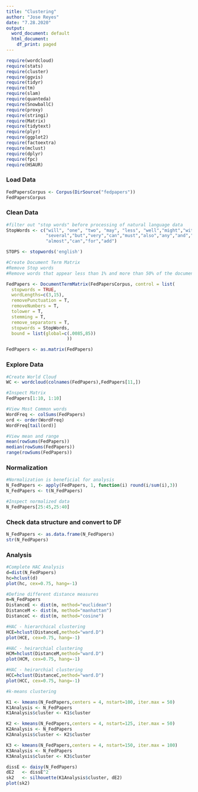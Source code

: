 ```yaml
---
title: "Clustering"
author: "Jose Reyes"
date: "7.28.2020"
output:
  word_document: default
  html_document:
    df_print: paged
---
```



```r

require(wordcloud)
require(stats)
require(cluster)
require(ggvis)
require(tidyr)
require(tm)
require(slam)
require(quanteda)
require(SnowballC)
require(proxy)
require(stringi)
require(Matrix)
require(tidytext)
require(plyr)
require(ggplot2)
require(factoextra)
require(mclust)
require(dplyr)
require(fpc)
require(HSAUR)

```

### Load Data 
```r

FedPapersCorpus <- Corpus(DirSource("fedpapers"))
FedPapersCorpus
```
### Clean Data
```r

#filter out "stop words" before processing of natural language data
StopWords <- c("will", "one", "two", "may", "less", "well","might","withou","small","single",
               "several","but","very","can","must","also","any","and","are","however","into",
               "almost","can","for","add")

STOPS <- stopwords('english')

#Create Document Term Matrix
#Remove Stop words
#Remove words that appear less than 1% and more than 50% of the documents

FedPapers <- DocumentTermMatrix(FedPapersCorpus, control = list(
  stopwords = TRUE,
  wordLengths=c(3,15),
  removePunctuation = T,
  removeNumbers = T,
  tolower = T,
  stemming = T,
  remove_separators = T,
  stopwords = StopWords,
  bound = list(global=c(.0085,85))
                       ))

FedPapers <- as.matrix(FedPapers)
```


### Explore Data
```r

#Create World Cloud
WC <- wordcloud(colnames(FedPapers),FedPapers[11,])

#Inspect Matrix
FedPapers[1:10, 1:10]

#View Most Common words
WordFreq <- colSums(FedPapers)
ord <- order(WordFreq)
WordFreq[tail(ord)]

#View mean and range
mean(rowSums(FedPapers))
median(rowSums(FedPapers))
range(rowSums(FedPapers))

```
### Normalization
```r

#Normalization is beneficial for analysis
N_FedPapers <- apply(FedPapers, 1, function(i) round(i/sum(i),3))
N_FedPapers <- t(N_FedPapers)

#Inspect normalized data
N_FedPapers[25:45,25:40]

```
### Check data structure and convert to DF
```r
N_FedPapers <- as.data.frame(N_FedPapers)
str(N_FedPapers)
```
### Analysis

```r
#Complete HAC Analysis
d=dist(N_FedPapers)
hc=hclust(d)
plot(hc, cex=0.75, hang=-1)
```

```r
#Define different distance measures
m=N_FedPapers
DistanceE <- dist(m, method="euclidean")
DistanceM <- dist(m, method="manhattan")
DistanceC <- dist(m, method="cosine")
```


```r
#HAC - hierarchical clustering
HCE=hclust(DistanceE,method="ward.D")
plot(HCE, cex=0.75, hang=-1)
```


```r
#HAC - heirarchial clustering
HCM=hclust(DistanceM,method="ward.D")
plot(HCM, cex=0.75, hang=-1)
```
```r
#HAC - heirarchial clustering
HCC=hclust(DistanceC,method="ward.D")
plot(HCC, cex=0.75, hang=-1)
```

```r
#k-means clustering

K1 <- kmeans(N_FedPapers,centers = 4, nstart=100, iter.max = 50)
K1Analysis <- N_FedPapers
K1Analysis$cluster <- K1$cluster

```


```r
K2 <- kmeans(N_FedPapers,centers = 4, nstart=125, iter.max = 50)
K2Analysis <- N_FedPapers
K2Analysis$cluster <- K2$cluster
```

```r
K3 <- kmeans(N_FedPapers,centers = 4, nstart=150, iter.max = 100)
K3Analysis <- N_FedPapers
K3Analysis$cluster <- K3$cluster
```


```r
dissE <- daisy(N_FedPapers) 
dE2   <- dissE^2
sk2   <- silhouette(K1Analysis$cluster, dE2)
plot(sk2)
```









